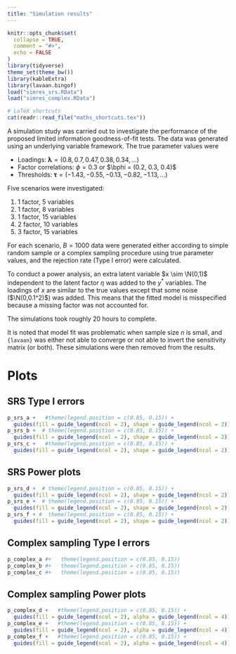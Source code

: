 ```yaml
---
title: "Simulation results"
---
```


```r
knitr::opts_chunk$set(
  collapse = TRUE,
  comment = "#>",
  echo = FALSE
)
library(tidyverse)
theme_set(theme_bw())
library(kableExtra)
library(lavaan.bingof)
load("simres_srs.RData")
load("simres_complex.RData")
```

```r
# LaTeX shortcuts 
cat(readr::read_file("maths_shortcuts.tex"))
``` 


A simulation study was carried out to investigate the performance of the proposed limited information goodness-of-fit tests.
The data was generated using an underlying variable framework.
The true parameter values were

- Loadings: $\boldsymbol\lambda = (0.8, 0.7, 0.47, 0.38, 0.34, \dots)$
- Factor correlations: $\phi = 0.3$ or $\bphi = (0.2, 0.3, 0.4)$
- Thresholds: $\boldsymbol\tau = (-1.43, -0.55, -0.13, -0.82, -1.13,\dots)$

Five scenarios were investigated:

1. 1 factor, 5 variables
2. 1 factor, 8 variables
3. 1 factor, 15 variables
4. 2 factor, 10 variables
5. 3 factor, 15 variables

For each scenario, $B=1000$ data were generated either according to simple random sample or a complex sampling procedure using true parameter values, and the rejection rate (Type I error) were calculated.

To conduct a power analysis, an extra latent variable $x \sim \N(0,1)$ independent to the latent factor $\eta$ was added to the $y^*$ variables.
The loadings of $x$ are similar to the true values except that some noise ($\N(0,0.1^2)$) was added.
This means that the fitted model is misspecified because a missing factor was not accounted for.

The simulations took roughly 20 hours to complete.

It is noted that model fit was problematic when sample size $n$ is small, and `{lavaan}` was either not able to converge or not able to invert the sensitivity matrix (or both). 
These simulations were then removed from the results.

# Plots

## SRS Type I errors

```r
p_srs_a +   #theme(legend.position = c(0.85, 0.15)) +
  guides(fill = guide_legend(ncol = 2), shape = guide_legend(ncol = 2))
p_srs_b +  # theme(legend.position = c(0.85, 0.15)) +
  guides(fill = guide_legend(ncol = 2), shape = guide_legend(ncol = 2))
p_srs_c +   #theme(legend.position = c(0.85, 0.15)) +
  guides(fill = guide_legend(ncol = 2), shape = guide_legend(ncol = 2))
```

## SRS Power plots

```r
p_srs_d +  # theme(legend.position = c(0.85, 0.15)) +
  guides(fill = guide_legend(ncol = 2), shape = guide_legend(ncol = 2))
p_srs_e +  # theme(legend.position = c(0.85, 0.15)) +
  guides(fill = guide_legend(ncol = 2), shape = guide_legend(ncol = 2))
p_srs_f + #  theme(legend.position = c(0.85, 0.15)) +
  guides(fill = guide_legend(ncol = 2), shape = guide_legend(ncol = 2))
```

## Complex sampling Type I errors

```r
p_complex_a #+   theme(legend.position = c(0.85, 0.15))
p_complex_b #+   theme(legend.position = c(0.85, 0.15))
p_complex_c #+   theme(legend.position = c(0.85, 0.15))
```

## Complex sampling Power plots

```r
p_complex_d +   #theme(legend.position = c(0.85, 0.15)) +
  guides(fill = guide_legend(ncol = 2), alpha = guide_legend(ncol = 4))
p_complex_e +   #theme(legend.position = c(0.85, 0.15)) +
  guides(fill = guide_legend(ncol = 2), alpha = guide_legend(ncol = 4))
p_complex_f +   #theme(legend.position = c(0.85, 0.15)) +
  guides(fill = guide_legend(ncol = 2), alpha = guide_legend(ncol = 4))
```
